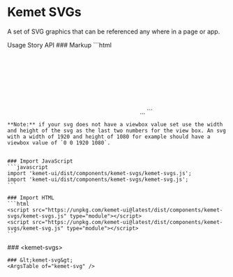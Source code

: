 
<Meta of={SVGsStories} />

# Kemet SVGs

A set of SVG graphics that can be referenced any where in a page or app.

<kemet-tabs divider panel-effect="stacked">
  <kemet-tab slot="tab">Usage</kemet-tab>
  <kemet-tab slot="tab">Story</kemet-tab>
  <kemet-tab slot="tab">API</kemet-tab>
  <kemet-tab-panel slot="panel">
    ### Markup
    ```html
    <!-- define the set of svgs here -->
    <kemet-svgs>
      <svg>
        <defs>
          <g id="[name of svg]">
            [svg paths here]
          </g>
        </defs>
      </svg>
    </kemet-svgs>
    ...
    <!-- reference a svg from the set here -->
    <kemet-svg svg="[name of svg]" viewbox="[svg source viewbox value]"></kemet-svg>
    ```

    **Note:** if your svg does not have a viewbox value set use the width and height of the svg as the last two numbers for the view box. An svg with a width of 1920 and height of 1080 for example should have a viewbox value of `0 0 1920 1080`.


    ### Import JavaScript
    ```javascript
    import 'kemet-ui/dist/components/kemet-svgs/kemet-svgs.js';
    import 'kemet-ui/dist/components/kemet-svgs/kemet-svg.js';
    ```

    ### Import HTML
    ```html
    <script src="https://unpkg.com/kemet-ui@latest/dist/components/kemet-svgs/kemet-svgs.js" type="module"></script>
    <script src="https://unpkg.com/kemet-ui@latest/dist/components/kemet-svgs/kemet-svg.js" type="module"></script>
    ```
  </kemet-tab-panel>
  <kemet-tab-panel slot="panel">
    <Canvas of={SVGsStories.Standard}  />
    <ArgsTable story={PRIMARY_STORY} />
  </kemet-tab-panel>
  <kemet-tab-panel slot="panel">
    ### &lt;kemet-svgs&gt;
    <ArgsTable of="kemet-svgs" />

    ### &lt;kemet-svg&gt;
    <ArgsTable of="kemet-svg" />
  </kemet-tab-panel>
</kemet-tabs>
